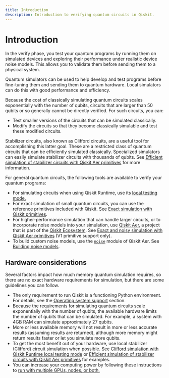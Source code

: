 ```yaml
---
title: Introduction
description: Introduction to verifying quantum circuits in Qiskit.
---
```

# Introduction

In the verify phase, you test your quantum programs by running them on simulated devices and exploring their performance under realistic device noise models. This allows you to validate them before sending them to a physical system.

Quantum simulators can be used to help develop and test programs before fine-tuning them and sending them to quantum hardware. Local simulators can do this with good performance and efficiency.

Because the cost of classically simulating quantum circuits scales exponentially with the number of qubits, circuits that are larger than 50 qubits or so generally cannot be directly verified. For such circuits, you can:

- Test smaller versions of the circuits that can be simulated classically.
- Modify the circuits so that they become classically simulable and test these modified circuits.

Stabilizer circuits, also known as Clifford circuits, are a useful tool for accomplishing this latter goal. These are a restricted class of quantum circuits that can be efficiently simulated classically. Specialized simulators can easily simulate stabilizer circuits with thousands of qubits. See [Efficient simulation of stabilizer circuits with Qiskit Aer primitives](stabilizer-circuit-simulation) for more information.

For general quantum circuits, the following tools are available to verify your quantum programs:

- For simulating circuits when using Qiskit Runtime, use its [local testing mode.](local-testing-mode)
- For exact simulation of small quantum circuits, you can use the reference primitives included with Qiskit. See [Exact simulation with Qiskit primitives](simulate-with-qiskit-primitives).
- For higher-performance simulation that can handle larger circuits, or to incorporate noise models into your simulation, use [Qiskit Aer](https://qiskit.org/ecosystem/aer/), a project that is part of the [Qiskit Ecosystem](https://qiskit.github.io/ecosystem/). See [Exact and noisy simulation with Qiskit Aer primitives](simulate-with-qiskit-aer) (V1 primitive support only).
- To build custom noise models, use the [`noise`](https://qiskit.org/ecosystem/aer/apidocs/aer_noise.html) module of Qiskit Aer. See [Building noise models](building_noise_models).

## Hardware considerations

Several factors impact how much memory quantum simulation requires, so there are no exact hardware requirements for simulation, but there are some guidelines you can follow.

- The only requirement to run Qiskit is a functioning Python environment.  For details, see the [Operating system support](../start/install#operating-system-support) section.
- Because the requirements for simulating quantum circuits scale exponentially with the number of qubits, the available hardware limits the number of qubits that can be simulated. For example, a system with 4GB RAM can simulate approximately 27 qubits.
- More or less available memory will not result in more or less accurate results (assuming results are returned), although more memory might return results faster or let you simulate more qubits.
- To get the most benefit out of your hardware, use local stabilizer (Clifford) circuit simulation when possible.  See [Clifford simulation with Qiskit Runtime local testing mode](local-testing-mode#clifford-simulation) or [Efficient simulation of stabilizer circuits with Qiskit Aer primitives](stabilizer-circuit-simulation) for examples.
- You can increase your computing power by following these instructions to [run with multiple GPUs, nodes, or both.](https://qiskit.github.io/qiskit-aer/howtos/running_gpu.html)